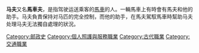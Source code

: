 {{for|国家工商行政管理总局企业监督管理局原局长|马夫 (1959年)}}
{{Expand language|1=en|time=2021-01-21T16:04:28+00:00}}
'''马夫'''又名'''馬車夫'''，是指驾驶运送乘客的[[馬車|馬車]]的人。一輛馬車上有時會有馬夫和他的助手。马夫負責保持对马匹的完全控制，而他的助手，在馬夫駕馭馬車時幫助马夫处理马夫无法獨自處理的狀況。

[[Category:邮政史|Category:邮政史]]
[[Category:個人照護與服務職業|Category:個人照護與服務職業]]
[[Category:古代職業|Category:古代職業]]
[[Category:交通職業|Category:交通職業]]